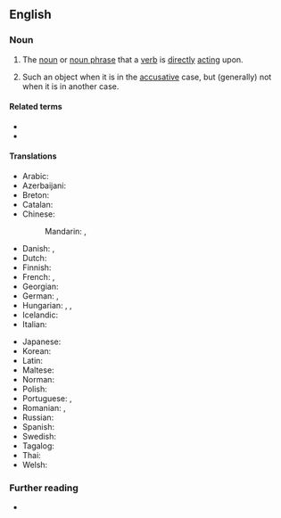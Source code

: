 {{also|direct-object}}
==English==

===Noun===
{{examples|examples=
* I see '''the car'''.
* {{qualifier|French}} Je vois '''la voiture'''.}}
{{en-noun}}

# {{lb|en|grammar|in languages without cases}} The [[noun]] or [[noun phrase]] that a [[verb]] is [[directly]] [[act]]ing upon.
# {{lb|en|grammar|in languages with case distinctions}} Such an object when it is in the [[accusative]] case, but (generally) not when it is in another case.

====Related terms====
* {{l|en|subject}}
* {{l|en|indirect object}}

====Translations====
{{trans-top|the noun a verb is directly acting upon}}
* Arabic: {{t|ar|مَفعول بِهِ}}
* Azerbaijani: {{t|az|vasitəsiz tamamlıq}}
* Breton: {{t|br|renadenn eeun|f}}
* Catalan: {{t|ca|objecte directe|m}}
* Chinese:
*: Mandarin: {{t+|cmn|直接賓語}}, {{t+|cmn|直接宾语|tr=zhíjiē bīnyǔ}}
* Danish: {{t|da|direkte objekt|n}}, {{t+|da|genstandsled|n}}
* Dutch: {{t+|nl|lijdend voorwerp|n}}
* Finnish: {{t|fi|suora objekti}}
* French: {{t+|fr|complément d'objet direct|m}}, {{t|fr|C.O.D.|m}}
* Georgian: {{t|ka|პირდაპირი ობიექტი}}
* German: {{t+|de|direktes Objekt|n}}, {{t+|de|Akkusativobjekt|n}}
* Hungarian: {{t|hu|közvetlen tárgy}}, {{t|hu|direkt tárgy}}, {{t|hu|elsődleges tárgy}}
* Icelandic: {{t|is|beint andlag|n}}
* Italian: {{t+|it|complemento diretto|m}}
{{trans-mid}}
* Japanese: {{t|ja|直接目的語|tr=chokusetsu mokutekigo|sc=Jpan}}
* Korean: {{t|ko|직접목적어|tr=jikjeop mokjeogeo}}
* Latin: {{t-check|la|res directa|f}}
* Maltese: {{t|mt|oġġett dirett|m}}
* Norman: {{t|nrf|objet direct|m}}
* Polish: {{t|pl|dopełnienie bliższe|n}}
* Portuguese: {{t+|pt|objeto direto|m}}, {{t|pt|complemento direto|m}}
* Romanian: {{t+|ro|complement direct|n}}, {{t+|ro|obiect direct|n}}
* Russian: {{t|ru|прямо́е дополне́ние|n}}
* Spanish: {{t|es|complemento directo|m}}
* Swedish: {{t+|sv|direkt objekt}}
* Tagalog: {{t|tl|tuwirang layon}}
* Thai: {{t|th|กรรมตรง}}
* Welsh: {{t|cy|gwrthrych uniongyrchol|m}}
{{trans-bottom}}

===Further reading===
* {{projectlink|wikipedia}}